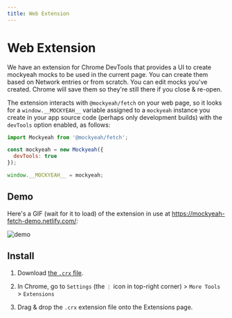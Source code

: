 ```yaml
---
title: Web Extension
---
```


# Web Extension

We have an extension for Chrome DevTools that provides a UI to create mockyeah mocks to be used in the current page.
You can create them based on Network entries or from scratch. You can edit mocks you've created.
Chrome will save them so they're still there if you close & re-open.

The extension interacts with `@mockyeah/fetch` on your web page,
so it looks for a `window.__MOCKYEAH__` variable assigned to a `mockyeah` instance
you create in your app source code (perhaps only development builds)
with the `devTools` option enabled, as follows:

```js
import Mockyeah from '@mockyeah/fetch';

const mockyeah = new Mockyeah({
  devTools: true
});

window.__MOCKYEAH__ = mockyeah;
```

## Demo

Here's a GIF (wait for it to load) of the extension in use at https://mockyeah-fetch-demo.netlify.com/:

![demo](../../images/demo.gif)

## Install

1. Download [the `.crx` file](https://github.com/mockyeah/mockyeah/blob/master/packages/mockyeah-web-extension/mockyeah.crx?raw=true).

2. In Chrome, go to `Settings` (the `⋮` icon in top-right corner) > `More Tools` > `Extensions`

3. Drag & drop the `.crx` extension file onto the Extensions page.
